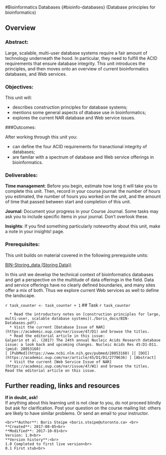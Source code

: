 #Bioinformatics Databases {#bioinfo-databases}
(Database principles for bioinformatics)

## Overview
### Abstract:
Large, scalable, multi-user database systems require a fair amount of technology underneath the hood. In particular, they need to fulfill the ACID requirements that ensure database integrity. This unit introduces the principles, and then moves onto an overview of current bioinformatics databases, and Web services.

### Objectives:

This unit will:
  
  * describes construction principles for database systems;
  * mentions some general aspects of dtabase use in bioinformatics;
  * explores the current NAR database and Web service issues.

###Outcomes:

After working through this unit you:

  * can define the four ACID requirements for tranactional integrity of databases;
  * are familar with a spectrum of database and Web service offerings in bioinformatics.

### Deliverables:
**Time management**: Before you begin, estimate how long it will take you to complete this unit. Then, record in your course journal: the number of hours you estimated, the number of hours you worked on the unit, and the amount of time that passed between start and completion of this unit.

**Journal**: Document your progress in your Course Journal. Some tasks may ask you to include specific items in your journal. Don't overlook these.

**Insights**: If you find something particularly noteworthy about this unit, make a note in your insights! page.

### Prerequisites:

This unit builds on material covered in the following prerequisite units:

[BIN-Storing_data (Storing Data))](#storing-data)

In this unit we develop the technical context of bioinformatics databases and get a perspective on the multitude of data offerings in the field. Data and service offerings have no clearly defined boundaries, and many sites offer a mix of both. Thus we explore current Web services as well to define the landscape.

`r task_counter <- task_counter + 1`
## Task `r task_counter`

```block

  * Read the introductory notes on [construction principles for large, multi-user, scalable database systems](./boris_docs/BIN-Databases.pdf).
  * Visit the current [Database Issue of NAR](https://academic.oup.com/nar/issue/47/D1) and browse the titles.
  * Read the editorial article in this issue:
Galperin et al. (2017) The 24th annual Nucleic Acids Research database issue: a look back and upcoming changes. Nucleic Acids Res 45:D1-D11. (pmid: 28053160)
[ [PubMed](https://www.ncbi.nlm.nih.gov/pubmed/28053160) ][ [DOI](https://academic.oup.com/nar/article/45/D1/D1/2770636) ] [Abstract] 
  * Visit the current [Web Service Issue of NAR](https://academic.oup.com/nar/issue/47/W1) and browse the titles.
Read the editorial article on this issue.
```


## Further reading, links and resources
 

**If in doubt, ask!**<br>
If anything about this learning unit is not clear to you, do not proceed blindly but ask for clarification. Post your question on the course mailing list: others are likely to have similar problems. Or send an email to your instructor.

```block2
<br>**Author**: Boris Steipe <boris.steipe@utoronto.ca> <br>
**Created**: 2017-08-05<br>
**Modified**: 2017-10-01<br>
Version: 1.0<br>
**Version history**:<br>
1.0 Completed to first live version<br>
0.1 First stub<br>
``` 
